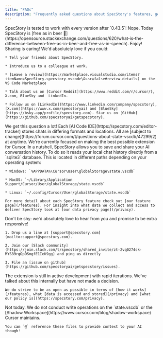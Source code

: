 ```yaml
---
title: "FAQs"
description: "Frequently asked questions about SpecStory's features, getting in touch and future plans. "
---
```


<AccordionGroup>
  <Accordion title="What versions of Cursor do you support?">
    SpecStory is tested to work with every version after `0.43.5`!
  </Accordion>

  <Accordion title="Does it cost money to use SpecStory?">
    Nope. Today SpecStory is [free as in beer 🍺](https://opensource.stackexchange.com/questions/620/what-is-the-difference-between-free-as-in-beer-and-free-as-in-speech). Enjoy!
  </Accordion>

  <Accordion title="How can I support you?">
    Sharing is caring! We'd absolutely love if you could:

    * Tell your friends about SpecStory.

    * Introduce us to a colleague at work.

    * [Leave a review](https://marketplace.visualstudio.com/items?itemName=SpecStory.specstory-vscode\&ssr=false#review-details) on the VS Code Marketplace

    * Talk about us on [Cursor Reddit](https://www.reddit.com/r/cursor/), X.com, BlueSky and  LinkedIn.

    * Follow us on [LinkedIn](https://www.linkedin.com/company/specstory), [X.com](https://www.x.com/specstoryai) and [BlueSky](https://bsky.app/profile/specstory.com). Star us on [GitHub](https://github.com/specstoryai/getspecstory).
  </Accordion>

  <Accordion title="Will you support other AI Code IDEs?">
    We get this question a lot! Each [AI Code IDE](https://specstory.com/editor-tracker) stores chats in differing formats and locations. All are [subject to change](https://forum.cursor.com/t/questions-about-state-vscdb/47299/2) at anytime. We're currently focused on making the best possible extension for Cursor.
  </Accordion>

  <Accordion title="How does this extension work?">
    In a nutshell, SpecStory allows you to save and share your AI conversation history. To do so it reads your local chat history directly from a `sqlite3` database. This is located in different paths depending on your operating system:

    * Windows: `%APPDATA%\Cursor\User\globalStorage\state.vscdb`

    * MacOS: `~/Library/Application Support/Cursor/User/globalStorage/state.vscdb`

    * Linux: `~/.config/Cursor/User/globalStorage/state.vscdb`

    For more detail about each SpecStory feature check out [our feature page](/features). For insight into what data we collect and access to deliver SpecStory look at [our data privacy page](/privacy).
  </Accordion>

  <Accordion title="If I need help how can I reach you?">
    Don't be shy: we'd absolutely love to hear from you and promise to be extra responsive!

    1. Drop us a line at [support@specstory.com](mailto:support@specstory.com).

    2. Join our [Slack community](https://join.slack.com/t/specstory/shared_invite/zt-2vq0274ck-MYS39rgOpDSmgfE1IeK9gg) and ping us directly

    3. File an [issue on github](https://github.com/specstoryai/getspecstory/issues).
  </Accordion>

  <Accordion title="Will you open source the extension?">
    The extension is still in active development with rapid iterations. We've talked about this internally but have not made a decision.

    We do strive to be as open as possible in terms of [how it works](/features), what [data is accessed and stored](/privacy) and [what our policy is](https://specstory.com/privacy).
  </Accordion>

  <Accordion title="Can I import my SpecStory history back into Cursor?">
    Not today. We do not conduct write operations on the `state.vscdb` or the [Shadow Workspace](https://www.cursor.com/blog/shadow-workspace) Cursor maintains.

    You can `@` reference these files to provide context to your AI though!
  </Accordion>
</AccordionGroup>